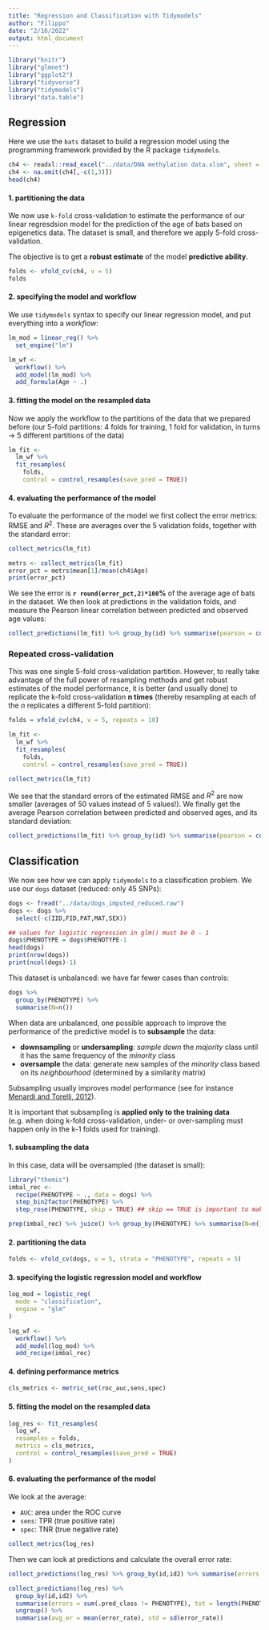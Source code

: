 ```yaml
---
title: "Regression and Classification with Tidymodels"
author: "Filippo"
date: "2/16/2022"
output: html_document
---
```


```r
library("knitr")
library("glmnet")
library("ggplot2")
library("tidyverse")
library("tidymodels")
library("data.table")
```

## Regression

Here we use the `bats` dataset to build a regression model using the programming framework provided by the R package `tidymodels`.

```r
ch4 <- readxl::read_excel("../data/DNA methylation data.xlsm", sheet = 1)
ch4 <- na.omit(ch4[,-c(1,3)])
head(ch4)
```

#### 1. partitioning the data

We now use `k-fold` cross-validation to estimate the performance of our linear regresdsion model for the prediction of the age of bats based on epigenetics data.
The dataset is small, and therefore we apply 5-fold cross-validation.

The objective is to get a **robust estimate** of the model **predictive ability**.

```r
folds <- vfold_cv(ch4, v = 5)
folds
```

#### 2. specifying the model and workflow

We use `tidymodels` syntax to specify our linear regression model, and put everything into a *workflow*: 

```r
lm_mod = linear_reg() %>%
  set_engine("lm")

lm_wf <- 
  workflow() %>%
  add_model(lm_mod) %>%
  add_formula(Age ~ .)
```

#### 3. fitting the model on the resampled data 

Now we apply the workflow to the partitions of the data that we prepared before (our 5-fold partitions: 4 folds for training, 1 fold for validation, in turns $\rightarrow$ 5 different partitions of the data)

```r
lm_fit <- 
  lm_wf %>% 
  fit_resamples(
    folds,
    control = control_resamples(save_pred = TRUE))
```

#### 4. evaluating the performance of the model

To evaluate the performance of the model we first collect the error metrics: RMSE and $R^2$. These are averages over the 5 validation folds, together with the standard error:

```r
collect_metrics(lm_fit)
```

```r
metrs <- collect_metrics(lm_fit)
error_pct = metrs$mean[1]/mean(ch4$Age)
print(error_pct)
```

We see the error is **`r round(error_pct,2)*100`%** of the average age of bats in the dataset. 
We then look at predictions in the validation folds, and measure the Pearson linear correlation between predicted and observed age values:

```r
collect_predictions(lm_fit) %>% group_by(id) %>% summarise(pearson = cor(.pred,Age))
```
### Repeated cross-validation

This was one single 5-fold cross-validation partition. However, to really take advantage of the full power of resampling methods and get robust estimates of the model performance, it is better (and usually done) to replicate the k-fold cross-validation **n times** (thereby resampling at each of the *n* replicates a different 5-fold partition):

```r
folds = vfold_cv(ch4, v = 5, repeats = 10)
```

```r
lm_fit <- 
  lm_wf %>% 
  fit_resamples(
    folds,
    control = control_resamples(save_pred = TRUE))
```

```r
collect_metrics(lm_fit)
```

We see that the standard errors of the estimated RMSE and $R^2$ are now smaller (averages of 50 values instead of 5 values!). We finally get the average Pearson correlation between predicted and observed ages, and its standard deviation:

```r
collect_predictions(lm_fit) %>% group_by(id) %>% summarise(pearson = cor(.pred,Age)) %>% summarise(avg = mean(pearson), std = sd(pearson))
```
## Classification

We now see how we can apply `tidymodels` to a classification problem.
We use our `dogs` dataset (reduced: only 45 SNPs):

```r
dogs <- fread("../data/dogs_imputed_reduced.raw")
dogs <- dogs %>%
  select(-c(IID,FID,PAT,MAT,SEX))

## values for logistic regression in glm() must be 0 - 1
dogs$PHENOTYPE = dogs$PHENOTYPE-1
head(dogs)
print(nrow(dogs))
print(ncol(dogs)-1)
```

This dataset is unbalanced: we have far fewer cases than controls:

```r
dogs %>%
  group_by(PHENOTYPE) %>%
  summarise(N=n())
```

When data are unbalanced, one possible approach to improve the performance of the predictive model is to **subsample** the data:

- **downsampling** or **undersampling**: *sample down* the *majority* class until it has the same frequency of the *minority* class
- **oversample** the data: generate new samples of the *minority* class based on its *neighbourhood* (determined by a similarity matrix)

Subsampling usually improves model performance (see for instance [Menardi and Torelli, 2012](https://link.springer.com/article/10.1007/s10618-012-0295-5)).

It is important that subsampling is **applied only to the training data** (e.g. when doing k-fold cross-validation, under- or over-sampling must happen only in the k-1 folds used for training).

#### 1. subsampling the data

In this case, data will be oversampled (the dataset is small):

```r
library("themis")
imbal_rec <- 
  recipe(PHENOTYPE ~ ., data = dogs) %>%
  step_bin2factor(PHENOTYPE) %>%
  step_rose(PHENOTYPE, skip = TRUE) ## skip == TRUE is important to make sure that subsampling happens only in the training data
```

```r
prep(imbal_rec) %>% juice() %>% group_by(PHENOTYPE) %>% summarise(N=n())
```

#### 2. partitioning the data

```r
folds <- vfold_cv(dogs, v = 5, strata = "PHENOTYPE", repeats = 5)
```

#### 3. specifying the logistic regression model and workflow

```r
log_mod = logistic_reg(
  mode = "classification",
  engine = "glm"
)

log_wf <- 
  workflow() %>%
  add_model(log_mod) %>%
  add_recipe(imbal_rec)
```

#### 4. defining performance metrics

```r
cls_metrics <- metric_set(roc_auc,sens,spec)
```

#### 5. fitting the model on the resampled data 

```r
log_res <- fit_resamples(
  log_wf, 
  resamples = folds, 
  metrics = cls_metrics,
  control = control_resamples(save_pred = TRUE)
)
```

#### 6. evaluating the performance of the model

We look at the average:

- `AUC`: area under the ROC curve
- `sens`: TPR (true positive rate)
- `spec`: TNR (true negative rate)

```r
collect_metrics(log_res)
```

Then we can look at predictions and calculate the overall error rate:

```r
collect_predictions(log_res) %>% group_by(id,id2) %>% summarise(errors = sum(.pred_class != PHENOTYPE), tot = length(PHENOTYPE), error_rate = errors/tot)
```

```r
collect_predictions(log_res) %>% 
  group_by(id,id2) %>% 
  summarise(errors = sum(.pred_class != PHENOTYPE), tot = length(PHENOTYPE), error_rate = errors/tot) %>%
  ungroup() %>%
  summarise(avg_er = mean(error_rate), std = sd(error_rate))
```
